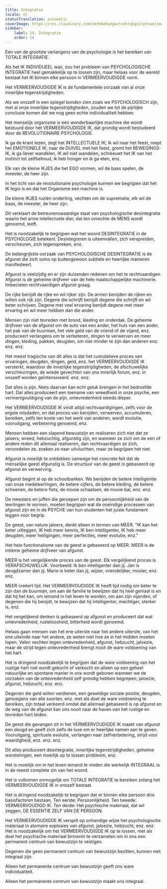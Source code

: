 ```yaml
---
title: Integratie
locale: nl
statusTranslation: automatic
coverImage: https://res.cloudinary.com/xmfm6mhw3gwctndtcubgx2rptnae/image/upload/v1740337243/small_cover_educacion_fundamental_a051170f1c.webp
sidebar:
    label: 14. Integratie
    order: 14
---
```

Een van de grootste verlangens van de psychologie is het bereiken van TOTALE INTEGRATIE.

Als het IK INDIVIDUEEL was, zou het probleem van PSYCHOLOGISCHE INTEGRATIE heel gemakkelijk op te lossen zijn, maar helaas voor de wereld bestaat het IK binnen elke persoon in VERMEERVOUDIGDE vorm.

Het VERMEERVOUDIGDE IK is de fundamentele oorzaak van al onze innerlijke tegenstrijdigheden.

Als we onszelf in een spiegel konden zien zoals we PSYCHOLOGISCH zijn, met al onze innerlijke tegenstrijdigheden, zouden we tot de pijnlijke conclusie komen dat we nog geen echte individualiteit hebben.

Het menselijk organisme is een wonderbaarlijke machine die wordt bestuurd door het VERMEERVOUDIGDE IK, dat grondig wordt bestudeerd door de REVOLUTIONAIRE PSYCHOLOGIE.

Ik ga de krant lezen, zegt het INTELLECTUELE IK; Ik wil naar het feest, roept het EMOTIONELE IK; naar de DUIVEL met het feest, gromt het BEWEGINGS-IK, ik ga liever wandelen, IK wil niet wandelen, schreeuwt het IK van het instinct tot zelfbehoud, ik heb honger en ik ga eten, enz.

Elk van de kleine IKJES die het EGO vormen, wil de baas spelen, de meester, de heer zijn.

In het licht van de revolutionaire psychologie kunnen we begrijpen dat het IK legio is en dat het Organisme een machine is.

De kleine IKJES ruziën onderling, vechten om de suprematie, elk wil de baas, de meester, de heer zijn.

Dit verklaart de betreurenswaardige staat van psychologische desintegratie waarin het arme intellectuele dier, dat ten onrechte de MENS wordt genoemd, leeft.

Het is noodzakelijk te begrijpen wat het woord DESINTEGRATIE in de PSYCHOLOGIE betekent. Desintegreren is uiteenvallen, zich verspreiden, verscheuren, zich tegenspreken, enz.

De belangrijkste oorzaak van PSYCHOLOGISCHE DESINTEGRATIE is de afgunst die zich soms op buitengewoon subtiele en heerlijke manieren manifesteert.

Afgunst is veelzijdig en er zijn duizenden redenen om het te rechtvaardigen. Afgunst is de geheime drijfveer van de hele maatschappelijke machinerie. Imbecielen rechtvaardigen afgunst graag.

De rijke benijdt de rijke en wil rijker zijn. De armen benijden de rijken en willen ook rijk zijn. Degene die schrijft benijdt degene die schrijft en wil beter schrijven. Degene met veel ervaring benijdt degene met meer ervaring en wil meer hebben dan die ander.

Mensen zijn niet tevreden met brood, kleding en onderdak. De geheime drijfveer van de afgunst om de auto van een ander, het huis van een ander, het pak van de buurman, het vele geld van de vriend of de vijand, enz. produceert verlangens om te verbeteren, dingen te verwerven en meer dingen, kleding, pakken, deugden, om niet minder te zijn dan anderen enz. enz. enz.

Het meest tragische van dit alles is dat het cumulatieve proces van ervaringen, deugden, dingen, geld, enz. het VERMEERVOUDIGDE IK versterkt, waardoor de innerlijke tegenstrijdigheden, de afschuwelijke verscheuringen, de wrede gevechten van ons innerlijk forum, enz. in onszelf worden geïntensiveerd. enz. enz.

Dat alles is pijn. Niets daarvan kan echt geluk brengen in het bedroefde hart. Dat alles produceert een toename van wreedheid in onze psyche, een vermenigvuldiging van de pijn, ontevredenheid steeds dieper.

Het VERMEERVOUDIGDE IK vindt altijd rechtvaardigingen, zelfs voor de ergste misdaden, en dat proces van benijden, verwerven, accumuleren, bereiken, zelfs ten koste van het werk van anderen, wordt evolutie, vooruitgang, verbetering genoemd, enz.

Mensen hebben een slapend bewustzijn en realiseren zich niet dat ze jaloers, wreed, hebzuchtig, afgunstig zijn, en wanneer ze zich om de een of andere reden dit allemaal realiseren, dan rechtvaardigen ze zich, veroordelen ze, zoeken ze naar uitvluchten, maar ze begrijpen het niet.

Afgunst is moeilijk te ontdekken vanwege het concrete feit dat de menselijke geest afgunstig is. De structuur van de geest is gebaseerd op afgunst en verwerving.

Afgunst begint al op de schoolbanken. We benijden de betere intelligentie van onze medeleerlingen, de betere cijfers, de betere kleding, de betere schoenen, de betere fiets, de mooie schaatsen, de mooie bal, enz. enz.

De meesters en juffen die geroepen zijn om de persoonlijkheid van de leerlingen te vormen, moeten begrijpen wat de oneindige processen van afgunst zijn en in de PSYCHE van hun studenten het juiste fundament leggen voor begrip.

De geest, van nature jaloers, denkt alleen in termen van MEER. "IK kan het beter uitleggen, IK heb meer kennis, IK ben intelligenter, IK heb meer deugden, meer heiligingen, meer perfecties, meer evolutie, enz."

Het hele functionalisme van de geest is gebaseerd op MEER. MEER is de intieme geheime drijfveer van afgunst.

MEER is het vergelijkende proces van de geest. Elk vergelijkend proces is VERAFSCHUWELIJK. Voorbeeld: Ik ben intelligenter dan jij. Jan is deugdzamer dan jij. Marie is beter dan jij, wijzer, vriendelijker, mooier, enz. enz.

MEER creëert tijd. Het VERMEERVOUDIGDE IK heeft tijd nodig om beter te zijn dan de buurman, om aan de familie te bewijzen dat hij heel geniaal is en dat hij het kan, om iemand in het leven te worden, om aan zijn vijanden, of degenen die hij benijdt, te bewijzen dat hij intelligenter, machtiger, sterker is, enz.

Het vergelijkend denken is gebaseerd op afgunst en produceert dat wat ontevredenheid, rusteloosheid, bitterheid wordt genoemd.

Helaas gaan mensen van het ene uiterste naar het andere uiterste, van het ene uiteinde naar het andere, ze weten niet hoe ze in het midden moeten lopen. Velen vechten tegen ontevredenheid, afgunst, hebzucht, jaloezie, maar de strijd tegen ontevredenheid brengt nooit de ware voldoening van het hart.

Het is dringend noodzakelijk te begrijpen dat de ware voldoening van het rustige hart niet wordt gekocht of verkocht en alleen op een geheel natuurlijke en spontane manier in ons wordt geboren wanneer we de oorzaken van de ontevredenheid zelf grondig hebben begrepen; jaloezie, afgunst, hebzucht, enz. enz.

Degenen die geld willen verdienen, een geweldige sociale positie, deugden, genoegens van alle soorten, enz. met als doel de ware voldoening te bereiken, zijn totaal verkeerd omdat dat allemaal gebaseerd is op afgunst en de weg van de afgunst kan ons nooit naar de haven van het rustige en tevreden hart leiden.

De geest die gevangen zit in het VERMEERVOUDIGDE IK maakt van afgunst een deugd en geeft zich zelfs de luxe om er heerlijke namen aan te geven. Vooruitgang, spirituele evolutie, verlangen naar zelfverbetering, strijd voor waardigheid, enz. enz. enz.

Dit alles produceert desintegratie, innerlijke tegenstrijdigheden, geheime worstelingen, een moeilijk op te lossen probleem, enz.

Het is moeilijk om in het leven iemand te vinden die werkelijk INTEGRAAL is in de meest complete zin van het woord.

Het is volkomen onmogelijk om TOTALE INTEGRATIE te bereiken zolang het VERMEERVOUDIGDE IK in onszelf bestaat.

Het is dringend noodzakelijk te begrijpen dat er binnen elke persoon drie basisfactoren bestaan, Ten eerste: Persoonlijkheid. Ten tweede: VERMEERVOUDIGD IK. Ten derde: Het psychische materiaal, dat wil zeggen, DE ESSENTIE ZELF VAN DE PERSOON.

Het VERMEERVOUDIGDE IK verspilt op onhandige wijze het psychologische materiaal in atomaire explosies van afgunst, jaloezie, hebzucht, enz. enz. Het is noodzakelijk om het VERMEERVOUDIGDE IK op te lossen, met als doel het psychische materiaal binnenin te verzamelen om in ons een permanent centrum van bewustzijn te vestigen.

Degenen die geen permanent centrum van bewustzijn bezitten, kunnen niet integraal zijn.

Alleen het permanente centrum van bewustzijn geeft ons ware individualiteit.

Alleen het permanente centrum van bewustzijn maakt ons integraal.

